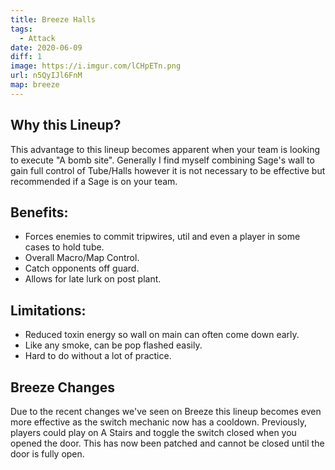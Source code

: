 ```yaml
---
title: Breeze Halls
tags:
  - Attack
date: 2020-06-09
diff: 1
image: https://i.imgur.com/lCHpETn.png
url: n5QyIJl6FnM
map: breeze
---
```


## Why this Lineup?

This advantage to this lineup becomes apparent when your team is
looking to execute "A bomb site". Generally I find myself
combining Sage's wall to gain full control of Tube/Halls however
it is not necessary to be effective but recommended if a Sage is
on your team.

## Benefits:

- Forces enemies to commit tripwires, util and even a player in
  some cases to hold tube.
- Overall Macro/Map Control.
- Catch opponents off guard.
- Allows for late lurk on post plant.

## Limitations:

- Reduced toxin energy so wall on main can often come down early.
- Like any smoke, can be pop flashed easily.
- Hard to do without a lot of practice.

## Breeze Changes

Due to the recent changes we've seen on Breeze this lineup
becomes even more effective as the switch mechanic now has a
cooldown. Previously, players could play on A Stairs and toggle
the switch closed when you opened the door. This has now been
patched and cannot be closed until the door is fully open.
